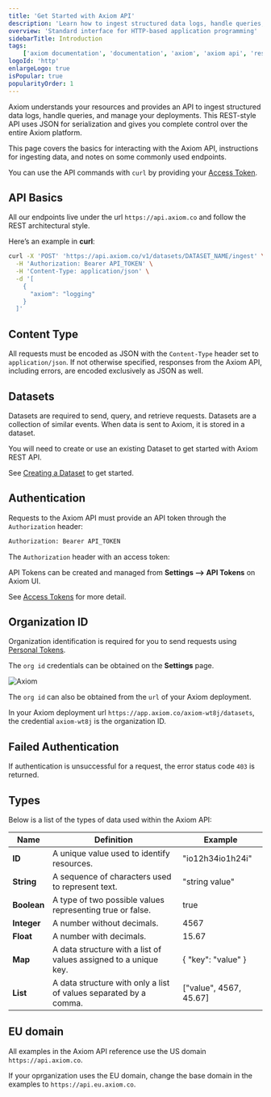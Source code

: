 ```yaml
---
title: 'Get Started with Axiom API'
description: 'Learn how to ingest structured data logs, handle queries, and manage your deployments using the API.'
overview: 'Standard interface for HTTP-based application programming'
sidebarTitle: Introduction
tags:
    ['axiom documentation', 'documentation', 'axiom', 'axiom api', 'rest api', 'rest', 'content type', 'datasets', 'authentication', 'string', 'boolean', 'integer', 'float', 'map', 'list']
logoId: 'http'
enlargeLogo: true
isPopular: true
popularityOrder: 1
---
```


Axiom understands your resources and provides an API to ingest structured data logs, handle queries, and manage your deployments. This REST-style API uses JSON for serialization and gives you complete control over the entire Axiom platform.

This page covers the basics for interacting with the Axiom API, instructions for ingesting data, and notes on some commonly used endpoints.

You can use the API commands with `curl` by providing your [Access Token](/reference/tokens).

## API Basics

All our endpoints live under the url `https://api.axiom.co` and follow the REST architectural style.

Here’s an example in **curl**:

```bash
curl -X 'POST' 'https://api.axiom.co/v1/datasets/DATASET_NAME/ingest' \
  -H 'Authorization: Bearer API_TOKEN' \
  -H 'Content-Type: application/json' \
  -d '[
    {
      "axiom": "logging"
    }
  ]'
```

## Content Type

All requests must be encoded as JSON with the `Content-Type` header set to `application/json`. If not otherwise specified, responses from the Axiom API, including errors, are encoded exclusively as JSON as well.

## Datasets

Datasets are required to send, query, and retrieve requests. Datasets are a collection of similar events. When data is sent to Axiom, it is stored in a dataset.

You will need to create or use an existing Dataset to get started with Axiom REST API.

See [Creating a Dataset](/reference/datasets) to get started.

## Authentication

Requests to the Axiom API must provide an API token through the `Authorization` header:

```bash
Authorization: Bearer API_TOKEN
```

The `Authorization` header with an access token:

API Tokens can be created and managed from **Settings --> API Tokens** on Axiom UI.

See [Access Tokens](/reference/tokens) for more detail.

## Organization ID

Organization identification is required for you to send requests using [Personal Tokens](/reference/tokens#personal-access-tokens-pat).

The `org id` credentials can be obtained on the **Settings** page.

<Frame caption="Axiom">
  <img src="/doc-assets/shots/rest-orgid-1.png" alt="Axiom" />
</Frame>

The `org id` can also be obtained from the `url` of your Axiom deployment.

In your Axiom deployment url `https://app.axiom.co/axiom-wt8j/datasets`, the credential `axiom-wt8j` is the organization ID.

## Failed Authentication

If authentication is unsuccessful for a request, the error status code `403` is returned.

## Types

Below is a list of the types of data used within the Axiom API:

| Name        | Definition                                                        | Example                |
| ----------- | ----------------------------------------------------------------- | ---------------------- |
| **ID**      | A unique value used to identify resources.                        | "io12h34io1h24i"       |
| **String**  | A sequence of characters used to represent text.                  | "string value"         |
| **Boolean** | A type of two possible values representing true or false.         | true                   |
| **Integer** | A number without decimals.                                        | 4567                   |
| **Float**   | A number with decimals.                                           | 15.67                  |
| **Map**     | A data structure with a list of values assigned to a unique key.  | \{ "key": "value" \}   |
| **List**    | A data structure with only a list of values separated by a comma. | ["value", 4567, 45.67] |

## EU domain

All examples in the Axiom API reference use the US domain `https://api.axiom.co`.

If your oprganization uses the EU domain, change the base domain in the examples to `https://api.eu.axiom.co`.
